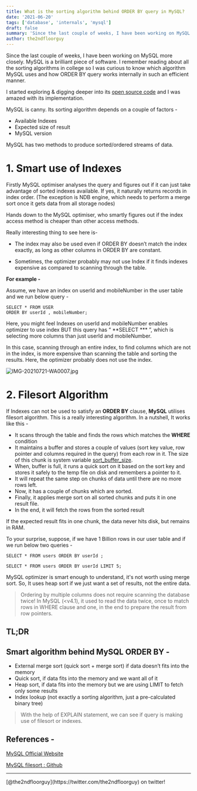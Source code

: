 ```yaml
---
title: What is the sorting algorithm behind ORDER BY query in MySQL?
date: '2021-06-20'
tags: ['database', 'internals', 'mysql']
draft: false
summary: 'Since the last couple of weeks, I have been working on MySQL more closely. MySQL is a brilliant piece of software. I remember reading about all the sorting algorithms in college so I was curious to know which algorithm MySQL uses and how ORDER BY query works internally in such an efficient manner.'
author: the2ndfloorguy
---
```


Since the last couple of weeks, I have been working on MySQL more closely. MySQL is a brilliant piece of software. I remember reading about all the sorting algorithms in college so I was curious to know which algorithm MySQL uses and how ORDER BY query works internally in such an efficient manner. 

I started exploring & digging deeper into its [open source code](https://github.com/mysql/mysql-server/blob/8.0/sql/filesort.cc) and I was amazed with its implementation.

MySQL is canny. Its sorting algorithm depends on a couple of factors -

- Available Indexes 
- Expected size of result
- MySQL version

MySQL has two methods to produce sorted/ordered streams of data. 

# 1. Smart use of Indexes

Firstly MySQL optimiser analyses the query and figures out if it can just take advantage of sorted indexes available. If yes, it naturally returns records in index order. (The exception is NDB engine, which needs to perform a merge sort once it gets data from all storage nodes)

Hands down to the MySQL optimiser, who smartly figures out if the index access method is cheaper than other access methods.

Really interesting thing to see here is- 

- The index may also be used even if ORDER BY doesn’t match the index exactly, as long as other columns in ORDER BY are constant.

- Sometimes, the optimizer probably may not use Index if it finds indexes expensive as compared to scanning through the table. 

**For example -**

Assume, we have an index on userId and mobileNumber in the user table and we run below query -


```
SELECT * FROM USER
ORDER BY userId , mobileNumber;
``` 

Here, you might feel Indexes on userId and mobileNumber enables optimizer to use index BUT this query has “ **SELECT *** ”, which is selecting more columns than just userId and mobileNumber. 

In this case, scanning through an entire index, to find columns which are not in the index, is more expensive than scanning the table and sorting the results. Here, the optimizer probably does not use the index.

![IMG-20210721-WA0007.jpg](https://cdn.hashnode.com/res/hashnode/image/upload/v1626851688432/c5N_1cLt8.jpeg)

# 2. Filesort Algorithm 

If Indexes can not be used to satisfy an **ORDER BY** clause, **MySQL** utilises filesort algorithm. This is a really interesting algorithm. In a nutshell, It works like this -

- It scans through the table and finds the rows which matches the **WHERE** condition
- It maintains a buffer and stores a couple of values (sort key value, row pointer and columns required in the query) from each row in it. The size of this chunk is system variable [sort_buffer_size](https://dev.mysql.com/doc/refman/8.0/en/server-system-variables.html#sysvar_sort_buffer_size).
- When, buffer is full, it runs a quick sort on it based on the sort key and stores it safely to the temp file on disk and remembers a pointer to it.
- It will repeat the same step on chunks of data until there are no more rows left.
- Now, it has a couple of chunks which are sorted. 
- Finally, it applies merge sort on all sorted chunks and puts it in one result file.
- In the end, it will fetch the rows from the sorted result

If the expected result fits in one chunk, the data never hits disk, but remains in RAM.

To your surprise, suppose, if we have 1 Billion rows in our user table and if we run below two queries -


```
SELECT * FROM users ORDER BY userId ;
``` 


```
SELECT * FROM users ORDER BY userId LIMIT 5;
``` 

MySQL optimizer is smart enough to understand, it's not worth using merge sort. So, It uses heap sort if we just want a set of results, not the entire data. 

> Ordering by multiple columns does not require scanning the database twice! In MySQL (<v4.1), it used to read the data twice, once to match rows in WHERE clause and one, in the end to prepare the result from row pointers. 

## TL;DR

## Smart algorithm behind MySQL ORDER BY -

- External merge sort (quick sort + merge sort) if data doesn’t fits into the memory
- Quick sort, if data fits into the memory and we want all of it
- Heap sort, if data fits into the memory but we are using LIMIT to fetch only some results 
- Index lookup (not exactly a sorting algorithm, just a pre-calculated binary tree) 

> With the help of EXPLAIN statement, we can see if query is making use of filesort or indexes.

## References -

[MySQL Official Website](https://dev.mysql.com/doc/refman/8.0/en/order-by-optimization.html)

[MySQL filesort : Github](https://github.com/mysql/mysql-server/blob/8.0/sql/filesort.cc)

<hr>
[@the2ndfloorguy](https://twitter.com/the2ndfloorguy) on twitter!